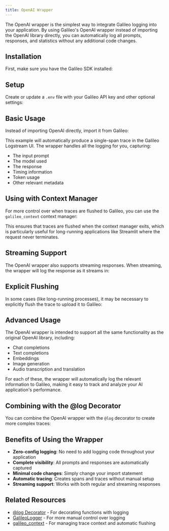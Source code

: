 ```yaml
---
title: OpenAI Wrapper
---
```



The OpenAI wrapper is the simplest way to integrate Galileo logging into your application. By using Galileo's OpenAI wrapper instead of importing the OpenAI library directly, you can automatically log all prompts, responses, and statistics without any additional code changes.

## Installation

First, make sure you have the Galileo SDK installed:

<CodeGroup>
  <SnippetSdkWrappersInstallation />
</CodeGroup>

## Setup

Create or update a `.env` file with your Galileo API key and other optional settings:

<CodeGroup>
  <SnippetSdkWrappersEnvSetup />
</CodeGroup>

## Basic Usage

Instead of importing OpenAI directly, import it from Galileo:

<CodeGroup>
  <SnippetSdkWrappersOpenAIBasic />
</CodeGroup>

This example will automatically produce a single-span trace in the Galileo Logstream UI. The wrapper handles all the logging for you, capturing:

- The input prompt
- The model used
- The response
- Timing information
- Token usage
- Other relevant metadata

## Using with Context Manager

For more control over when traces are flushed to Galileo, you can use the `galileo_context` context manager:

<CodeGroup>
  <SnippetSdkWrappersContextManager />
</CodeGroup>

This ensures that traces are flushed when the context manager exits, which is particularly useful for long-running applications like Streamlit where the request never terminates.

## Streaming Support

The OpenAI wrapper also supports streaming responses. When streaming, the wrapper will log the response as it streams in:

<CodeGroup>
  <SnippetSdkWrappersOpenAIStreaming />
</CodeGroup>

## Explicit Flushing

In some cases (like long-running processes), it may be necessary to explicitly flush the trace to upload it to Galileo:

<CodeGroup>
  <SnippetSdkWrappersOpenAIExplicitFlush />
</CodeGroup>

## Advanced Usage

The OpenAI wrapper is intended to support all the same functionality as the original OpenAI library, including:

- Chat completions
- Text completions
- Embeddings
- Image generation
- Audio transcription and translation

For each of these, the wrapper will automatically log the relevant information to Galileo, making it easy to track and analyze your AI application's performance.

## Combining with the @log Decorator

You can combine the OpenAI wrapper with the `@log` decorator to create more complex traces:

<CodeGroup>
  <SnippetSdkWrappersOpenAILogDecorator />
</CodeGroup>

## Benefits of Using the Wrapper

- **Zero-config logging**: No need to add logging code throughout your application
- **Complete visibility**: All prompts and responses are automatically captured
- **Minimal code changes**: Simply change your import statement
- **Automatic tracing**: Creates spans and traces without manual setup
- **Streaming support**: Works with both regular and streaming responses

## Related Resources

- [@log Decorator](/sdk-api/python/logging/log-decorator) - For decorating functions with logging
- [GalileoLogger](/sdk-api/python/logging/galileo-logger) - For more manual control over logging
- [galileo_context](/sdk-api/python/logging/galileo-context) - For managing trace context and automatic flushing
